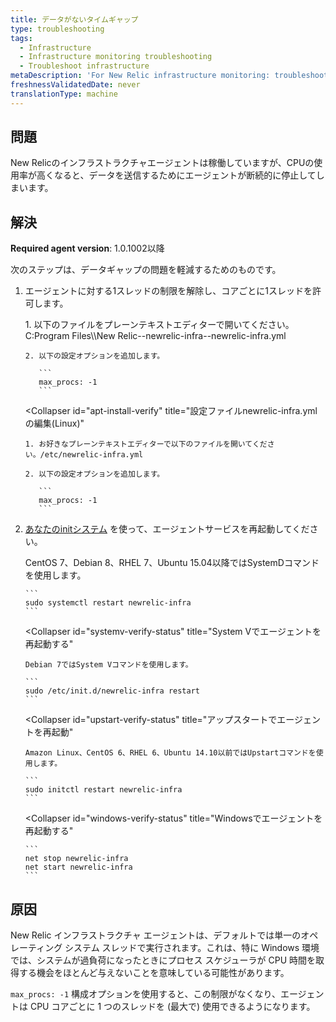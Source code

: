 ```yaml
---
title: データがないタイムギャップ
type: troubleshooting
tags:
  - Infrastructure
  - Infrastructure monitoring troubleshooting
  - Troubleshoot infrastructure
metaDescription: 'For New Relic infrastructure monitoring: troubleshooting suggestions if you see missing data when CPU usage gets high.'
freshnessValidatedDate: never
translationType: machine
---
```


## 問題

New Relicのインフラストラクチャエージェントは稼働していますが、CPUの使用率が高くなると、データを送信するためにエージェントが断続的に停止してしまいます。

## 解決

<DNT>**Required agent version**</DNT>: 1.0.1002以降

次のステップは、データギャップの問題を軽減するためのものです。

1. エージェントに対する1スレッドの制限を解除し、コアごとに1スレッドを許可します。

   <CollapserGroup>
     <Collapser
       id="apt-install-verify"
       title="設定ファイルnewrelic-infra.ymlの編集（Windows）"
     >
       1. 以下のファイルをプレーンテキストエディターで開いてください。C:Program Files\\New Relic--newrelic-infra--newrelic-infra.yml

       2. 以下の設定オプションを追加します。

          ```
          max_procs: -1
          ```
     </Collapser>

     <Collapser
       id="apt-install-verify"
       title="設定ファイルnewrelic-infra.ymlの編集(Linux)"
     >
       1. お好きなプレーンテキストエディターで以下のファイルを開いてください。/etc/newrelic-infra.yml

       2. 以下の設定オプションを追加します。

          ```
          max_procs: -1
          ```
     </Collapser>
   </CollapserGroup>

2. [あなたのinitシステム](/docs/infrastructure/new-relic-infrastructure/configuration/start-stop-restart-check-infrastructure-agent-status#init-system) を使って、エージェントサービスを再起動してください。

   <CollapserGroup>
     <Collapser
       id="systemd-verify-status"
       title="SystemDでエージェントを再起動する"
     >
       CentOS 7、Debian 8、RHEL 7、Ubuntu 15.04以降ではSystemDコマンドを使用します。

       ```
       sudo systemctl restart newrelic-infra
       ```
     </Collapser>

     <Collapser
       id="systemv-verify-status"
       title="System Vでエージェントを再起動する"
     >
       Debian 7ではSystem Vコマンドを使用します。

       ```
       sudo /etc/init.d/newrelic-infra restart
       ```
     </Collapser>

     <Collapser
       id="upstart-verify-status"
       title="アップスタートでエージェントを再起動"
     >
       Amazon Linux、CentOS 6、RHEL 6、Ubuntu 14.10以前ではUpstartコマンドを使用します。

       ```
       sudo initctl restart newrelic-infra
       ```
     </Collapser>

     <Collapser
       id="windows-verify-status"
       title="Windowsでエージェントを再起動する"
     >
       ```
       net stop newrelic-infra
       net start newrelic-infra
       ```
     </Collapser>
   </CollapserGroup>

## 原因

New Relic インフラストラクチャ エージェントは、デフォルトでは単一のオペレーティング システム スレッドで実行されます。これは、特に Windows 環境では、システムが過負荷になったときにプロセス スケジューラが CPU 時間を取得する機会をほとんど与えないことを意味している可能性があります。

`max_procs: -1` 構成オプションを使用すると、この制限がなくなり、エージェントは CPU コアごとに 1 つのスレッドを (最大で) 使用できるようになります。